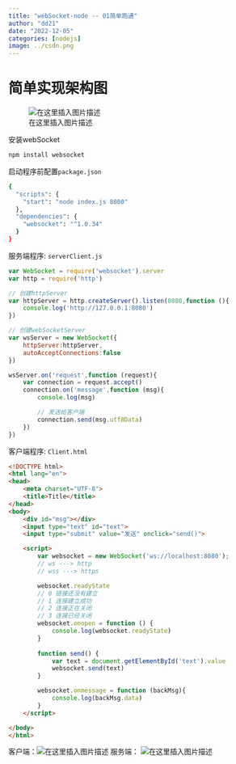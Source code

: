 ```yaml
---
title: "webSocket-node -- 01简单跑通"
author: "dd21"
date: "2022-12-05" 
categories: [nodejs]
image: ../csdn.png
---
```



# 简单实现架构图
![在这里插入图片描述](https://img-blog.csdnimg.cn/0429dd30f2044290aca022ae743196d7.png?x-oss-process=image/watermark,type_d3F5LXplbmhlaQ,shadow_50,text_Q1NETiBA5aSn5q-beg==,size_20,color_FFFFFF,t_70,g_se,x_16)

安装webSocket
```bash
npm install websocket
```
启动程序前配置`package.json`
```bash
{
  "scripts": {
    "start": "node index.js 8080"
  },
  "dependencies": {
    "websocket": "^1.0.34"
  }
}
```

服务端程序: `serverClient.js`

```js
var WebSocket = require('websocket').server
var http = require('http')

// 创建httpServer
var httpServer = http.createServer().listen(8080,function (){
    console.log('http://127.0.0.1:8080')
})

// 创建webSocketServer
var wsServer = new WebSocket({
    httpServer:httpServer,
    autoAcceptConnections:false
})

wsServer.on('request',function (request){
    var connection = request.accept()
    connection.on('message',function (msg){
        console.log(msg)

        // 发送给客户端
        connection.send(msg.utf8Data)
    })
})
```
客户端程序: `Client.html`

```html
<!DOCTYPE html>
<html lang="en">
<head>
    <meta charset="UTF-8">
    <title>Title</title>
</head>
<body>
    <div id="msg"></div>
    <input type="text" id="text">
    <input type="submit" value="发送" onclick="send()">

    <script>
        var websocket = new WebSocket('ws://localhost:8080');
        // ws ---> http
        // wss ---> https

        websocket.readyState
        // 0 链接还没有建立
        // 1 连接建立成功
        // 2 连接正在关闭
        // 3 连接已经关闭
        websocket.onopen = function () {
            console.log(websocket.readyState)
        }
        
        function send() {
            var text = document.getElementById('text').value
            websocket.send(text)
        }

        websocket.onmessage = function (backMsg){
            console.log(backMsg.data)
        }
    </script>

</body>
</html>
```

客户端：![在这里插入图片描述](https://img-blog.csdnimg.cn/6973cc9c306d4fbd87157bb37baed12d.png?x-oss-process=image/watermark,type_d3F5LXplbmhlaQ,shadow_50,text_Q1NETiBA5aSn5q-beg==,size_20,color_FFFFFF,t_70,g_se,x_16)
服务端：
![在这里插入图片描述](https://img-blog.csdnimg.cn/9da784ea988548538bf2e52b9bb3e231.png?x-oss-process=image/watermark,type_d3F5LXplbmhlaQ,shadow_50,text_Q1NETiBA5aSn5q-beg==,size_20,color_FFFFFF,t_70,g_se,x_16)

